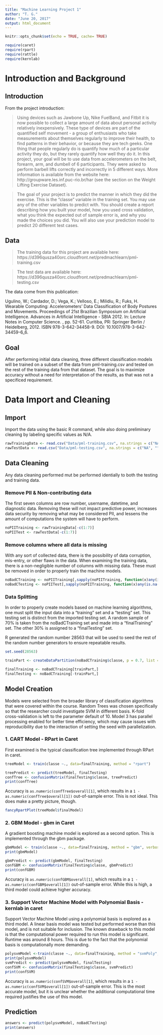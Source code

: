 ---
title: "Machine Learning Project 1"
author: "T. G."
date: "June 20, 2017"
output: html_document
---

```{r setup, echo=TRUE}
knitr::opts_chunk$set(echo = TRUE, cache= TRUE)

require(caret)
require(rpart)
require(rattle)
require(kernlab)

```


# Introduction and Background

## Introduction
From the project introduction:

>Using devices such as Jawbone Up, Nike FuelBand, and Fitbit it is now possible to collect a large amount of data about personal activity relatively inexpensively. These type of devices are part of the quantified self movement - a group of enthusiasts who take measurements about themselves regularly to improve their health, to find patterns in their behavior, or because they are tech geeks. One thing that people regularly do is quantify how much of a particular activity they do, but they rarely quantify how well they do it. In this project, your goal will be to use data from accelerometers on the belt, forearm, arm, and dumbell of 6 participants. They were asked to perform barbell lifts correctly and incorrectly in 5 different ways. More information is available from the website here: http://groupware.les.inf.puc-rio.br/har (see the section on the Weight Lifting Exercise Dataset).

>The goal of your project is to predict the manner in which they did the exercise. This is the "classe" variable in the training set. You may use any of the other variables to predict with. You should create a report describing how you built your model, how you used cross validation, what you think the expected out of sample error is, and why you made the choices you did. You will also use your prediction model to predict 20 different test cases.

## Data

>The training data for this project are available here: https://d396qusza40orc.cloudfront.net/predmachlearn/pml-training.csv

>The test data are available here: https://d396qusza40orc.cloudfront.net/predmachlearn/pml-testing.csv

The data come from this publication:

Ugulino, W.; Cardador, D.; Vega, K.; Velloso, E.; Milidiu, R.; Fuks, H. Wearable Computing: Accelerometers' Data Classification of Body Postures and Movements. Proceedings of 21st Brazilian Symposium on Artificial Intelligence. Advances in Artificial Intelligence - SBIA 2012. In: Lecture Notes in Computer Science. , pp. 52-61. Curitiba, PR: Springer Berlin / Heidelberg, 2012. ISBN 978-3-642-34458-9. DOI: 10.1007/978-3-642-34459-6_6. 

## Goal

After performing initial data cleaning, three different classification models will be trained on a subset of the data from pml-training.csv and tested on the rest of the training data from that dataset. The goal is to maximize accuracy without a need for interpretation of the results, as that was not a specificed requirement. 

# Data Import and Cleaning

## Import

Import the data using the basic R command, while also doing preliminary cleaning by labeling specific values as N/A.

```{r import}

rawTrainingData <- read.csv("Data/pml-training.csv", na.strings = c("NA", "", "#DIV/0!"))
rawTestData <- read.csv("Data/pml-testing.csv", na.strings = c("NA", "", "#DIV/0!"))

```

## Data Cleaning

Any data cleaning performed mut be performed identially to both the testing and training data.

### Remove PII & Non-contributing data

The first seven columns are row number, username, datetime, and diagnostic data. Removing these will not impact predictive power, increases data security by removing what may be considered PII, and lessens the amount of computations the system will have to perform.

```{r dc1}
noPIITraining <- rawTrainingData[-c(1:7)]
noPIITest <- rawTestData[-c(1:7)]

```

### Remove columns where all data is missing

With any sort of collected data, there is the possibility of data corruption, mis-entry, or other flaws in the data. When examining the training data, there is a non-negligible number of columns with missing data. These must be removed in order to properly train the machine models.

```{r dc2}

noBadCTraining <- noPIITraining[,sapply(noPIITraining, function(x)any(is.na(x))) == FALSE]
noBadCTesting <- noPIITest[,sapply(noPIITraining, function(x)any(is.na(x))) == FALSE]

```



### Data Splitting

In order to properly create models based on machine learning algorithms, one must split the input data into a "training" set and a "testing" set. This testing set is distinct from the imported testing set. A random sample of 70% is taken from the noBadCTraining set and made into a "finalTraining" set. The other 30% is assigned to a "finalTesting" set.

R generated the random number 28563 that will be used to seed the rest of the random number generators to ensure repeatable results.

```{r ds}
set.seed(28563)

trainPart <- createDataPartition(noBadCTraining$classe, p = 0.7, list = FALSE)

finalTraining <- noBadCTraining[trainPart,]
finalTesting <- noBadCTraining[-trainPart,]


```

## Model Creation

Models were selected from the broader library of classification algorithms that were covered within the course. Random Trees was chosen specifically so that the researcher could investigate SVM in different basis. K-fold cross-validation is left to the parameter default of 10. Model 3 has parallel processing enabled for better time efficiency, which may cause issues with reproducibility due to the interaction of setting the seed with parallelization. 

### 1. CART Model - RPart in Caret

First examined is the typical classification tree implemented through RPart in caret. 

```{r m1}
treeModel <- train(classe ~., data=finalTraining, method = "rpart")

treePredict <- predict(treeModel, finalTesting)
confTree <- confusionMatrix(finalTesting$classe, treePredict)
print(confTree)

```

Accuracy is `as.numeric(confTree$overall[1]`, which results in a `1 - as.numeric(confTree$overall[1])` out-of-sample error. This is not ideal. This does make a pretty picture, though.

```{r m1plot}
fancyRpartPlot(treeModel$finalModel)

```


### 2. GBM Model - gbm in Caret

A gradient boosting machine model is explored as a second option. This is implemented through the gbm package.

```{r m2}
gbmModel <- train(classe ~., data=finalTraining, method = "gbm", verbose = FALSE)
print(gbmModel)

gbmPredict <- predict(gbmModel, finalTesting)
confGBM <- confusionMatrix(finalTesting$classe, gbmPredict)
print(confGBM)

```

Accuracy is `as.numeric(confGBM$overall[1]`, which results in a `1 - as.numeric(confGBM$overall[1])` out-of-sample error. While this is high, a third model could achieve higher accuracy.

### 3. Support Vector Machine Model with Polynomial Basis - kernlab in caret

Support Vector Machine Model using a polynomial basis is explored as a third model. A linear basis model was tested but performed worse than this model, and is not suitable for inclusion. The known drawback to this model is that the computational power required to run this model is significant. Runtime was around 8 hours. This is due to the fact that the polynomial basis is computationally more demanding.

```{r m3}
polysvmModel <-train(classe ~., data=finalTraining, method = "svmPoly", allowParallel = TRUE)
print(polysvmModel)
svmPredict <- predict(polysvmModel, finalTesting)
confSVM <- confusionMatrix(finalTesting$classe, svmPredict)
print(confSVM)

```

Accuracy is `as.numeric(confSVM$overall[1]`, which results in a `1 - as.numeric(confSVM$overall[1])` out-of-sample error. This is the most accurate model, but it is unclear whether the additional computational time required justifies the use of this model.

## Prediction

```{r answer}
answers <- predict(polysvmModel, noBadCTesting)
print(answers)

```